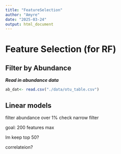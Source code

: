 ```yaml
---
title: "FeatureSelection"
author: "Amyre"
date: "2025-03-24"
output: html_document
---
```


# Feature Selection (for RF)

## Filter by Abundance

***Read in abundance data***

```r
ab_dat<- read.csv("./data/otu_table.csv")
```

## Linear models

filter abundance over 1% check narrow filter

goal: 200 features max

lm keep top 50?

correlateion?
